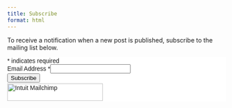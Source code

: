 ```yaml
---
title: Subscribe
format: html
---
```

To receive a notification when a new post is published, subscribe to the mailing list below.

```{=html}
<div id="mc_embed_shell">
    <link href="//cdn-images.mailchimp.com/embedcode/classic-061523.css" rel="stylesheet" type="text/css">
<style type="text/css">
      #mc_embed_signup{background:#fff; false;clear:left; font:14px Helvetica,Arial,sans-serif; width: px;}
      /* Add your own Mailchimp form style overrides in your site stylesheet or in this style block.
         We recommend moving this block and the preceding CSS link to the HEAD of your HTML file. */
</style>
<div id="mc_embed_signup">
  <form action="https://github.us12.list-manage.com/subscribe/post?u=02025929d253faaa2ea14ec37&amp;id=d49d2f856d&amp;f_id=00bfeee3f0" method="post" id="mc-embedded-subscribe-form" name="mc-embedded-subscribe-form" class="validate" target="_blank">
      <div id="mc_embed_signup_scroll">
          <div class="indicates-required"><span class="asterisk">*</span> indicates required</div>
          <div class="mc-field-group"><label for="mce-EMAIL">Email Address <span class="asterisk">*</span></label><input type="email" name="EMAIL" class="required email" id="mce-EMAIL" required="" value=""></div>
      <div id="mce-responses" class="clear foot">
          <div class="response" id="mce-error-response" style="display: none;"></div>
          <div class="response" id="mce-success-response" style="display: none;"></div>
      </div>
  <div aria-hidden="true" style="position: absolute; left: -5000px;">
      /* real people should not fill this in and expect good things - do not remove this or risk form bot signups */
      <input type="text" name="b_02025929d253faaa2ea14ec37_d49d2f856d" tabindex="-1" value="">
  </div>
      <div class="optionalParent">
          <div class="clear foot">
              <input type="submit" name="subscribe" id="mc-embedded-subscribe" class="button" value="Subscribe">
              <p style="margin: 0px auto;"><a href="http://eepurl.com/iY9Z1U" title="Mailchimp - email marketing made easy and fun"><span style="display: inline-block; background-color: transparent; border-radius: 4px;"><img class="refferal_badge" src="https://digitalasset.intuit.com/render/content/dam/intuit/mc-fe/en_us/images/intuit-mc-rewards-text-dark.svg" alt="Intuit Mailchimp" style="width: 220px; height: 40px; display: flex; padding: 2px 0px; justify-content: center; align-items: center;"></span></a></p>
          </div>
      </div>
  </div>
</form>
</div>
<script type="text/javascript" src="//s3.amazonaws.com/downloads.mailchimp.com/js/mc-validate.js"></script><script type="text/javascript">(function($) {window.fnames = new Array(); window.ftypes = new Array();fnames[0]='EMAIL';ftypes[0]='email';fnames[1]='FNAME';ftypes[1]='text';fnames[2]='LNAME';ftypes[2]='text';fnames[3]='ADDRESS';ftypes[3]='address';fnames[4]='PHONE';ftypes[4]='phone';fnames[5]='BIRTHDAY';ftypes[5]='birthday';fnames[6]='COMPANY';ftypes[6]='text';}(jQuery));var $mcj = jQuery.noConflict(true);</script></div>
```